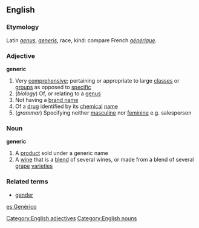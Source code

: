 ==English==
{{Wikipedia}}
===Etymology===
Latin ''[[genus]]'', ''[[generis]]'', race, kind: compare French ''[[générique]]''.
===Adjective===
'''generic'''
#Very [[comprehensive]]; pertaining or appropriate to large [[class]]es or [[group]]s as opposed to [[specific]]
#(''biology'') Of, or relating to a [[genus]]
#Not having a [[brand name]]
#Of a [[drug]] identified by its [[chemical]] [[name]]
#(''grammar'') Specifying neither [[masculine]] nor [[feminine]] e.g. salesperson
===Noun===
'''generic'''
#A [[product]] sold under a generic name
#A [[wine]] that is a [[blend]] of several wines, or made from a blend of several [[grape]] [[varieties]]
[[Category:English adjectives]]
[[Category:English nouns]]
===Related terms===
*[[gender]]
[[es:Genérico]]
